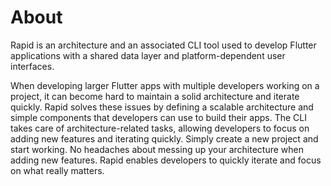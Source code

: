 # About

Rapid is an architecture and an associated CLI tool used to develop Flutter applications with a shared data layer and platform-dependent user interfaces.

When developing larger Flutter apps with multiple developers working on a project, it can become hard to maintain a solid architecture and iterate quickly. Rapid solves these issues by defining a scalable architecture and simple components that developers can use to build their apps. The CLI takes care of architecture-related tasks, allowing developers to focus on adding new features and iterating quickly. Simply create a new project and start working. No headaches about messing up your architecture when adding new features. Rapid enables developers to quickly iterate and focus on what really matters.
